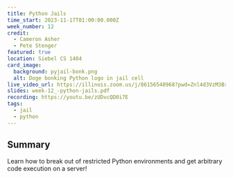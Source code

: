 ```yaml
---
title: Python Jails
time_start: 2023-11-17T01:00:00.000Z
week_number: 12
credit:
  - Cameron Asher
  - Pete Stenger
featured: true
location: Siebel CS 1404
card_image:
  background: pyjail-bonk.png
  alt: Doge bonking Python logo in jail cell
live_video_url: https://illinois.zoom.us/j/86156548968?pwd=Znl4d3VzM3BrcGUyOFJEclBCa2s1Zz09
slides: week-12_-python-jails.pdf
recording: https://youtu.be/zUDvcQD0i7E
tags:
  - jail
  - python
---
```

## Summary

Learn how to break out of restricted Python environments and get arbitrary code execution on a server!